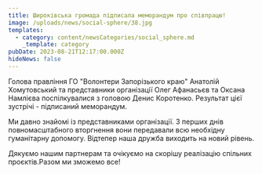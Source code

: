 ```yaml
---
title: Широківська громада підписала меморандум про співпрацю!
image: /uploads/news/social-sphere/38.jpg
templates:
  - category: content/newsCategories/social_sphere.md
    _template: category
pubDate: 2023-08-21T12:17:00.000Z
hideNews: false
---
```


Голова правління ГО "Волонтери Запорізького краю" Анатолій Хомутовський та представники організації Олег Афанасьєв та Оксана Намлієва поспілкувалися з головою Денис Коротенко. Результат цієї зустрічі - підписаний меморандум. 


Ми давно знайомі із представниками організації. З перших днів повномасштабного вторгнення вони передавали всю необхідну гуманітарну допомогу. Відтепер наша дружба виходить на новий рівень.

Дякуємо нашим партнерам та очікуємо на скорішу реалізацію спільних проєктів.Разом ми зможемо все! 

